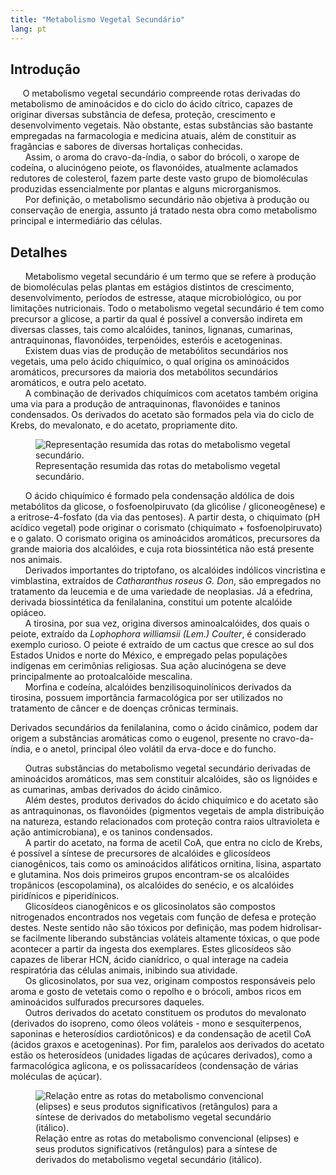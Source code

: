 ```yaml
---
title: "Metabolismo Vegetal Secundário"
lang: pt
---
```



```{=html}
<script async src="https://www.googletagmanager.com/gtag/js?id=G-S1L73VGCG5"></script>
```
```{=html}
<script>
  window.dataLayer = window.dataLayer || [];
  function gtag(){dataLayer.push(arguments);}
  gtag('js', new Date());

  gtag('config', 'G-S1L73VGCG5');
</script>
```



## Introdução

|      O metabolismo vegetal secundário compreende rotas derivadas do metabolismo de aminoácidos e do ciclo do ácido cítrico, capazes de originar diversas substância de defesa, proteção, crescimento e desenvolvimento vegetais. Não obstante, estas substâncias são bastante empregadas na farmacologia e medicina atuais, além de constituir as fragâncias e sabores de diversas hortaliças conhecidas.

|       Assim, o aroma do cravo-da-índia, o sabor do brócoli, o xarope de codeína, o alucinógeno peiote, os flavonóides, atualmente aclamados redutores de colesterol, fazem parte deste vasto grupo de biomoléculas produzidas essencialmente por plantas e alguns microrganismos. 

|       Por definição, o metabolismo secundário não objetiva à produção ou conservação de energia, assunto já tratado nesta obra como metabolismo principal e intermediário das células. 

## Detalhes

|       Metabolismo vegetal secundário é um termo que se refere à produção de biomoléculas pelas plantas em estágios distintos de crescimento, desenvolvimento, períodos de estresse, ataque microbiológico, ou por limitações nutricionais. Todo o metabolismo vegetal secundário é tem como precursor a glicose, a partir da qual é possível a conversão indireta em diversas classes, tais como alcalóides, taninos, lignanas, cumarinas, antraquinonas, flavonóides, terpenóides, esteróis e acetogeninas. 

|       Existem duas vias de produção de metabólitos secundários nos vegetais, uma pelo ácido chiquímico, o qual origina os aminoácidos aromáticos, precursores da maioria dos metabólitos secundários aromáticos, e outra pelo acetato. 

|       A combinação de derivados chiquímicos com acetatos também origina uma via para a produção de antraquinonas, flavonóides e taninos condensados. Os derivados do acetato são formados pela via do ciclo de Krebs, do mevalonato, e do acetato, propriamente dito.

![Representação resumida das rotas do metabolismo vegetal secundário.](vegeta2o.png){#fig-vegeta2o}

|       O ácido chiquímico é formado pela condensação aldólica de dois metabólitos da glicose, o fosfoenolpiruvato (da glicólise / gliconeogênese) e a eritrose-4-fosfato (da via das pentoses). A partir desta, o chiquimato (pH acídico vegetal) pode originar o corismato (chiquimato + fosfoenolpiruvato) e o galato. O corismato origina os aminoácidos aromáticos, precursores da grande maioria dos alcalóides, e cuja rota biossintética não está presente nos animais. 

|       Derivados importantes do triptofano, os alcalóides indólicos vincristina e vimblastina, extraídos de *Catharanthus roseus G. Don*, são empregados no tratamento da leucemia e de uma variedade de neoplasias. Já a efedrina, derivada biossintética da fenilalanina, constitui um potente alcalóide opiáceo. 


|       A tirosina, por sua vez, origina diversos aminoalcalóides, dos quais o peiote, extraído da *Lophophora williamsii (Lem.) Coulter*, é considerado exemplo curioso. O peiote é extraído de um cactus que cresce ao sul dos Estados Unidos e norte do México, e empregado pelas populações indígenas em cerimônias religiosas. Sua ação alucinógena se deve principalmente ao protoalcalóide mescalina. 


|       Morfina e codeína, alcalóides benzilisoquinolínicos derivados da tirosina, possuem importância farmacológica por ser utilizados no tratamento de câncer e de doenças crônicas terminais.
Derivados secundários da fenilalanina, como o ácido cinâmico, podem dar origem a substâncias aromáticas como o eugenol, presente no cravo-da-índia, e o anetol, principal óleo volátil da erva-doce e do funcho. 

|       Outras substâncias do metabolismo vegetal secundário derivadas de aminoácidos aromáticos, mas sem constituir alcalóides, são os lignóides e as cumarinas, ambas derivados do ácido cinâmico.


|       Além destes, produtos derivados do ácido chiquímico e do acetato são as antraquinonas, os flavonóides (pigmentos vegetais de ampla distribuição na natureza, estando relacionados com proteção contra raios ultravioleta e ação antimicrobiana), e os taninos condensados. 

|       A partir do acetato, na forma de acetil CoA, que entra no ciclo de Krebs, é possível a síntese de precursores de alcalóides e glicosídeos cianogênicos, tais como os aminoácidos alifáticos ornitina, lisina, aspartato e glutamina. Nos dois primeiros grupos encontram-se os alcalóides tropânicos (escopolamina), os alcalóides do senécio, e os alcalóides piridínicos e piperidínicos. 


|       Glicosídeos cianogênicos e os glicosinolatos são compostos nitrogenados encontrados nos vegetais com função de defesa e proteção destes. Neste sentido não são tóxicos por definição, mas podem hidrolisar-se facilmente liberando substâncias voláteis altamente tóxicas, o que pode acontecer a partir da ingesta dos exemplares. Estes glicosídeos são capazes de liberar HCN, ácido cianídrico, o qual interage na cadeia respiratória das células animais, inibindo sua atividade. 

|       Os glicosinolatos, por sua vez, originam compostos responsáveis pelo aroma e gosto de vetetais como o repolho e o brócoli, ambos ricos em aminoácidos sulfurados precursores daqueles.


|       Outros derivados do acetato constituem os produtos do mevalonato (derivados do isopreno, como óleos voláteis - mono e sesquiterpenos, saponinas e heterosídios cardiotônicos) e da condensação de acetil CoA (ácidos graxos e acetogeninas). Por fim, paralelos aos derivados do acetato estão os heterosídeos (unidades ligadas de açúcares derivados), como a farmacológica aglicona, e os polissacarídeos (condensação de várias moléculas de açúcar).

![Relação entre as rotas do metabolismo convencional (elipses) e seus produtos significativos (retângulos) para a síntese de derivados do metabolismo vegetal secundário (itálico).](vegeta2mapa.png){#fig-vegeta2mapa}










<!-- ### Síntese {.unnumbered} -->

